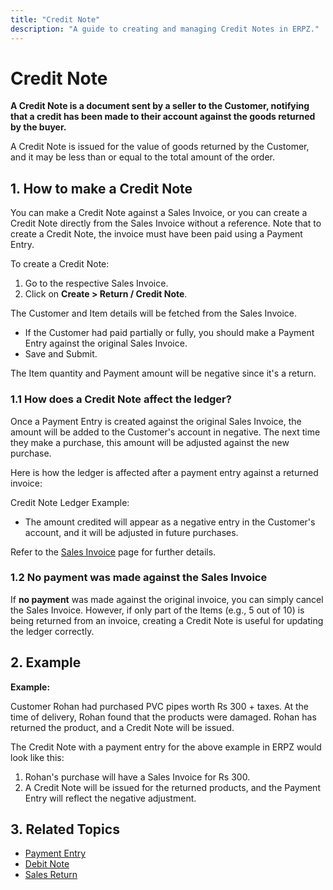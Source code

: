```yaml
---
title: "Credit Note"
description: "A guide to creating and managing Credit Notes in ERPZ."
---
```


# Credit Note

**A Credit Note is a document sent by a seller to the Customer, notifying that a credit has been made to their account against the goods returned by the buyer.**

A Credit Note is issued for the value of goods returned by the Customer, and it may be less than or equal to the total amount of the order.

## 1. How to make a Credit Note

You can make a Credit Note against a Sales Invoice, or you can create a Credit Note directly from the Sales Invoice without a reference. Note that to create a Credit Note, the invoice must have been paid using a Payment Entry.

To create a Credit Note:

1. Go to the respective Sales Invoice.
2. Click on **Create > Return / Credit Note**.

The Customer and Item details will be fetched from the Sales Invoice.

- If the Customer had paid partially or fully, you should make a Payment Entry against the original Sales Invoice.
- Save and Submit.

The Item quantity and Payment amount will be negative since it's a return.

### 1.1 How does a Credit Note affect the ledger?

Once a Payment Entry is created against the original Sales Invoice, the amount will be added to the Customer's account in negative. The next time they make a purchase, this amount will be adjusted against the new purchase.

Here is how the ledger is affected after a payment entry against a returned invoice:

Credit Note Ledger Example:

- The amount credited will appear as a negative entry in the Customer's account, and it will be adjusted in future purchases.

Refer to the [Sales Invoice](#) page for further details.

### 1.2 No payment was made against the Sales Invoice

If **no payment** was made against the original invoice, you can simply cancel the Sales Invoice. However, if only part of the Items (e.g., 5 out of 10) is being returned from an invoice, creating a Credit Note is useful for updating the ledger correctly.

## 2. Example

**Example:**

Customer Rohan had purchased PVC pipes worth Rs 300 + taxes. At the time of delivery, Rohan found that the products were damaged. Rohan has returned the product, and a Credit Note will be issued.

The Credit Note with a payment entry for the above example in ERPZ would look like this:

1. Rohan's purchase will have a Sales Invoice for Rs 300.
2. A Credit Note will be issued for the returned products, and the Payment Entry will reflect the negative adjustment.

## 3. Related Topics

- [Payment Entry]()
- [Debit Note]()
- [Sales Return]()
